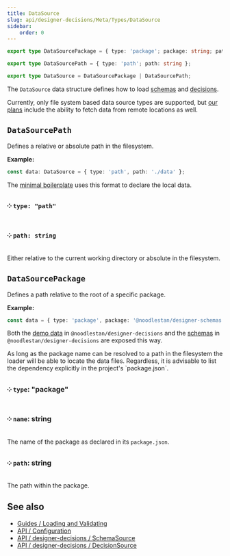 ```yaml
---
title: DataSource
slug: api/designer-decisions/Meta/Types/DataSource
sidebar:
    order: 0
---
```



```ts
export type DataSourcePackage = { type: 'package'; package: string; path: string };

export type DataSourcePath = { type: 'path'; path: string };

export type DataSource = DataSourcePackage | DataSourcePath;
```

The `DataSource` data structure defines how to load [schemas](/api/designer-decisions/Meta/Types/SchemaSource) and [decisions](/api/designer-decisions/Meta/Types/DecisionSource).

Currently, only file system based data source types are supported, but [our plans](https://github.com/orgs/noodlestan/projects/3) include the ability to fetch data from remote locations as well.

## `DataSourcePath`

Defines a relative or absolute path in the filesystem.

**Example:**

```ts
const data: DataSource = { type: 'path', path: './data' };
```

The [minimal boilerplate](https://github.com/noodlestan/designer-boilerplate-minimal/blob/main/dd.config.mjs) uses this format to declare the local data.

### ༶ `type: "path"`

### ༶ `path: string`

Either relative to the current working directory or absolute in the filesystem.

## `DataSourcePackage`

Defines a path relative to the root of a specific package.

**Example:**

```ts
const data = { type: 'package', package: '@noodlestan/designer-schemas', path: './schemas' };
```

Both the [demo data](https://github.com/noodlestan/designer/blob/main/packages/libs/designer-decisions/src/meta/data/constants.ts) in `@noodlestan/designer-decisions` and the [schemas](https://github.com/noodlestan/designer/blob/main/packages/libs/designer-schemas/src/constants.ts) in `@noodlestan/designer-decisions` are exposed this way.

<Aside type="tip">
    As long as the package name can be resolved to a path in the filesystem the loader will be able
    to locate the data files. Regardless, it is advisable to list the dependency explicitly in the
    project's `package.json`.
</Aside>

### ༶ `type`: "package"

### ༶ `name`: string

The name of the package as declared in its `package.json`.

### ༶ `path`: string

The path within the package.

## See also

-   [Guides / Loading and Validating](/guides/loading-and-validating-design-decisions/)
-   [API / Configuration](/api/configuration)
-   [API / designer-decisions / SchemaSource](/api/designer-decisions/Meta/Types/SchemaSource)
-   [API / designer-decisions / DecisionSource](/api/designer-decisions/Meta/Types/DecisionSource)
